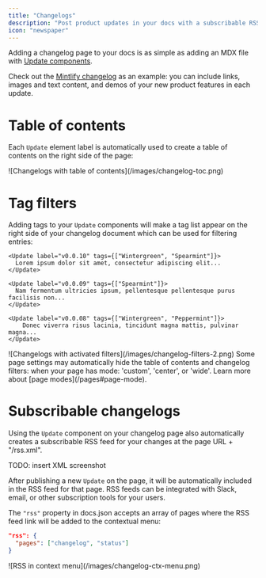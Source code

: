 ```yaml
---
title: "Changelogs"
description: "Post product updates in your docs with a subscribable RSS feed"
icon: "newspaper"
---
```


Adding a changelog page to your docs is as simple as adding an MDX file with [Update components](/components/update).

Check out the [Mintlify changelog](/changelog) as an example: you can include links, images and text content, and demos of your new product features in each update.

# Table of contents

Each `Update` element label is automatically used to create a table of contents on the right side of the page:

<Frame caption="Table of contents">
![Changelogs with table of contents](/images/changelog-toc.png)
</Frame>

# Tag filters

Adding tags to your `Update` components will make a tag list appear on the right side of your changelog document which can be used for filtering entries:

```mdx
<Update label="v0.0.10" tags={["Wintergreen", "Spearmint"]}>
  Lorem ipsum dolor sit amet, consectetur adipiscing elit...
</Update>

<Update label="v0.0.09" tags={["Spearmint"]}>
  Nam fermentum ultricies ipsum, pellentesque pellentesque purus facilisis non...
</Update>

<Update label="v0.0.08" tags={["Wintergreen", "Peppermint"]}>
    Donec viverra risus lacinia, tincidunt magna mattis, pulvinar magna...
</Update>
```

<Frame caption="Tag filters">
![Changelogs with activated filters](/images/changelog-filters-2.png)
</Frame>

<Tip>
  Some page settings may automatically hide the table of contents and changelog filters: when your page has mode: 'custom', 'center', or 'wide'. Learn more about [page modes](/pages#page-mode).
</Tip> 

# Subscribable changelogs

Using the `Update` component on your changelog page also automatically creates a subscribable RSS feed for your changes at the page URL + "/rss.xml".

<div style={{ border: '2px solid #ff00ff' }}>
  TODO: insert XML screenshot
</div>

After publishing a new `Update` on the page, it will be automatically included in the RSS feed for that page. RSS feeds can be integrated with Slack, email, or other subscription tools for your users.

The `"rss"` property in docs.json accepts an array of pages where the RSS feed link will be added to the contextual menu:

```json
"rss": {
  "pages": ["changelog", "status"]
}
```

<Frame>
![RSS in context menu](/images/changelog-ctx-menu.png)
</Frame>
